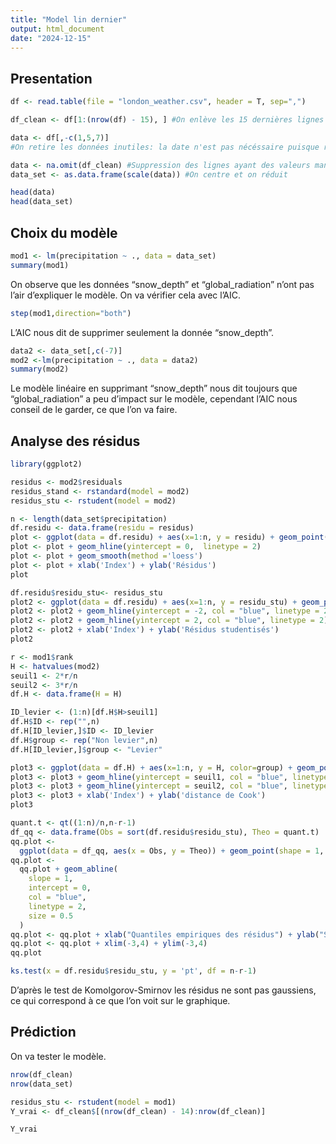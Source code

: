 ---
title: "Model lin dernier"
output: html_document
date: "2024-12-15"
---

## Presentation

```{r}
df <- read.table(file = "london_weather.csv", header = T, sep=",")

df_clean <- df[1:(nrow(df) - 15), ] #On enlève les 15 dernières lignes qu'on réserve pour la prédiction

data <- df[,-c(1,5,7)]
#On retire les données inutiles: la date n'est pas nécéssaire puisque reflétée par autres paramètres (sunshine, mean_temp etc), et on garde seulement la température moyenne au lieu des 3 données.

data <- na.omit(df_clean) #Suppression des lignes ayant des valeurs manquantes
data_set <- as.data.frame(scale(data)) #On centre et on réduit

head(data)
head(data_set)
```

## Choix du modèle

```{r}
mod1 <- lm(precipitation ~ ., data = data_set)
summary(mod1)
```

On observe que les données "snow_depth" et "global_radiation" n'ont pas l'air d'expliquer le modèle. On va vérifier cela avec l'AIC.

```{r}
step(mod1,direction="both")
```

L'AIC nous dit de supprimer seulement la donnée "snow_depth".

```{r}
data2 <- data_set[,c(-7)]
mod2 <-lm(precipitation ~ ., data = data2)
summary(mod2)
```

Le modèle linéaire en supprimant "snow_depth" nous dit toujours que "global_radiation" a peu d'impact sur le modèle, cependant l'AIC nous conseil de le garder, ce que l'on va faire.

## Analyse des résidus

```{r}
library(ggplot2)

residus <- mod2$residuals
residus_stand <- rstandard(model = mod2)
residus_stu <- rstudent(model = mod2)

n <- length(data_set$precipitation)
df.residu <- data.frame(residu = residus)
plot <- ggplot(data = df.residu) + aes(x=1:n, y = residu) + geom_point()
plot <- plot + geom_hline(yintercept = 0,  linetype = 2)
plot <- plot + geom_smooth(method ='loess')
plot <- plot + xlab('Index') + ylab('Résidus')
plot

df.residu$residu_stu<- residus_stu
plot2 <- ggplot(data = df.residu) + aes(x=1:n, y = residu_stu) + geom_point()
plot2 <- plot2 + geom_hline(yintercept = -2, col = "blue", linetype = 2)
plot2 <- plot2 + geom_hline(yintercept = 2, col = "blue", linetype = 2)
plot2 <- plot2 + xlab('Index') + ylab('Résidus studentisés')
plot2

r <- mod1$rank
H <- hatvalues(mod2)
seuil1 <- 2*r/n
seuil2 <- 3*r/n
df.H <- data.frame(H = H)

ID_levier <- (1:n)[df.H$H>seuil1]
df.H$ID <- rep("",n)
df.H[ID_levier,]$ID <- ID_levier
df.H$group <- rep("Non levier",n)
df.H[ID_levier,]$group <- "Levier"

plot3 <- ggplot(data = df.H) + aes(x=1:n, y = H, color=group) + geom_point()
plot3 <- plot3 + geom_hline(yintercept = seuil1, col = "blue", linetype = 2)
plot3 <- plot3 + geom_hline(yintercept = seuil2, col = "blue", linetype = 3)
plot3 <- plot3 + xlab('Index') + ylab('distance de Cook')
plot3
```

```{r}
quant.t <- qt((1:n)/n,n-r-1)
df_qq <- data.frame(Obs = sort(df.residu$residu_stu), Theo = quant.t)
qq.plot <-
  ggplot(data = df_qq, aes(x = Obs, y = Theo)) + geom_point(shape = 1, size = 2.5)
qq.plot <-
  qq.plot + geom_abline(
    slope = 1,
    intercept = 0,
    col = "blue",
    linetype = 2,
    size = 0.5
  )
qq.plot <- qq.plot + xlab("Quantiles empiriques des résidus") + ylab("Student T(n-r-1)")
qq.plot <- qq.plot + xlim(-3,4) + ylim(-3,4)
qq.plot
```

```{r}
ks.test(x = df.residu$residu_stu, y = 'pt', df = n-r-1)
```

D'après le test de Komolgorov-Smirnov les résidus ne sont pas gaussiens, ce qui correspond à ce que l'on voit sur le graphique.

## Prédiction

On va tester le modèle.

```{r}
nrow(df_clean)
nrow(data_set)
```

```{r}
residus_stu <- rstudent(model = mod1)
Y_vrai <- df_clean$[(nrow(df_clean) - 14):nrow(df_clean)]

Y_vrai
```
